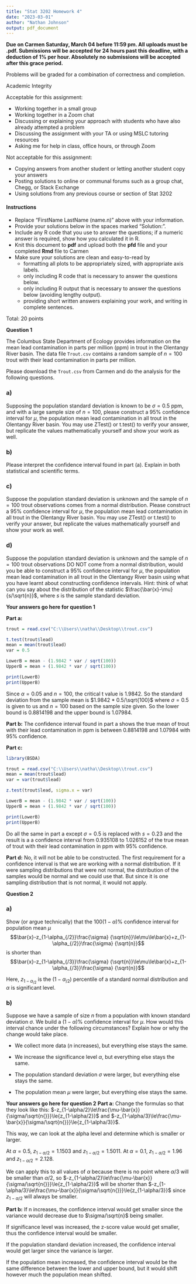 ---
title: "Stat 3202 Homework 4"
date: "2023-03-01"
author: "Nathan Johnson"
output: pdf_document
---

\large
**Due on Carmen Saturday, March 04 before 11:59 pm. All uploads must be .pdf. Submissions will
be accepted for 24 hours past this deadline, with a deduction of 1\% per hour. Absolutely no
submissions will be accepted after this grace period.**

Problems will be graded for a combination of correctness and completion.


Academic Integrity

Acceptable for this assignment:

- Working together in a small group
- Working together in a Zoom chat
- Discussing or explaining your approach with students who have also already attempted a problem
- Discussing the assignment with your TA or using MSLC tutoring resources
- Asking me for help in class, office hours, or through Zoom

Not acceptable for this assignment:

- Copying answers from another student or letting another student copy your answers
- Posting solutions to online or communal forums such as a group chat, Chegg, or Stack Exchange
- Using solutions from any previous course or section of Stat 3202


#### Instructions
- Replace "FirstName LastName (name.n)" above with your information.
- Provide your solutions below in the spaces marked "Solution:".
- Include any R code that you use to answer the questions; if a numeric answer is required, show how you calculated it in R.
- Knit this document to **pdf** and upload both the **pfd** file and your completed **Rmd** file to Carmen
- Make sure your solutions are clean and easy-to-read by
    - formatting all plots to be appropriately sized, with appropriate axis labels.
    - only including R code that is necessary to answer the questions below.
    - only including R output that is necessary to answer the questions below (avoiding lengthy output).
    - providing short written answers explaining your work, and writing in complete sentences.
    
Total: 20 points

\newpage

**Question 1**

The Columbus State Department of Ecology provides information on the mean lead contamination in parts per million (ppm) in trout in the Olentangy River basin. The data file `Trout.csv` contains a random sample of $n=100$ trout with their lead contamination in parts per million.  

Please download the `Trout.csv` from Carmen and do the analysis for the following questions. 

### a)

Supposing the population standard deviation is known to be $\sigma=0.5$ ppm, and with a large sample size of $n=100$, please construct a $95\%$ confidence interval for $\mu$, the population mean lead contamination in all trout in the Olentangy River basin. You may use ZTest() or t.test() to verify your answer, but replicate the values mathematically yourself and show your work as well. 

### b) 

Please interpret the confidence interval found in part (a). Explain in both statistical and scientific terms.   

### c) 

Suppose the population standard deviation is unknown and the sample of $n=100$ trout observations comes from a normal distribution. Please construct a $95\%$ confidence interval for $\mu$, the population mean lead contamination in all trout in the Olentangy River basin. You may use ZTest() or t.test() to verify your answer, but replicate the values mathematically yourself and show your work as well. 


### d) 

Suppose the population standard deviation is unknown and the sample of $n=100$ trout observations DO NOT come from a normal distribution, would you be able to construct a $95\%$ confidence interval for $\mu$, the population mean lead contamination in all trout in the Olentangy River basin using what you have learnt about constructing confidence intervals. Hint: think of what can you say about the distribution of the statistic $\frac{\bar{x}-\mu}{s/\sqrt{n}}$, where $s$ is the sample standard deviation. 

\vspace{2cm}

**Your answers go here for question 1**

**Part a:**
```{r}
trout = read.csv("C:\\Users\\natha\\Desktop\\trout.csv")

t.test(trout$lead)
mean = mean(trout$lead)
var = 0.5

LowerB = mean - (1.9842 * var / sqrt(100))
UpperB = mean + (1.9842 * var / sqrt(100))

print(LowerB)
print(UpperB)
```
Since $\alpha = 0.05$ and $n = 100$, the critical t value is 1.9842. So the standard deviation from the sample mean is $1.9842 * 0.5/\sqrt{100}$ where $\sigma = 0.5$ is given to us and $n = 100$ based on the sample size given. So the lower bound is 0.8814198 and the upper bound is 1.07984.

**Part b:**
The confidence interval found in part a shows the true mean of trout with their lead contamination in ppm is between 0.8814198 and 1.07984 with 95% confidence.

**Part c:**
```{r}
library(BSDA)
```

```{r}
trout = read.csv("C:\\Users\\natha\\Desktop\\trout.csv")
mean = mean(trout$lead)
var = var(trout$lead)

z.test(trout$lead, sigma.x = var)

LowerB = mean - (1.9842 * var / sqrt(100))
UpperB = mean + (1.9842 * var / sqrt(100))

print(LowerB)
print(UpperB)
```
Do all the same in part a except $\sigma = 0.5$ is replaced with $s = 0.23$ and the result is a a confidence interval from 0.935108 to 1.026152 of the true mean of trout with their lead contamination in ppm with 95% confidence.

**Part d:**
No, it will not be able to be constructed. The first requirement for a confidence interval is that we are working with a normal distribution. If it were sampling distributions that were not normal, the distribution of the samples would be normal and we could use that. But since it is one sampling distribution that is not normal, it would not apply.

**Question 2**

### a) 

Show (or argue technically) that the $100(1-\alpha)\%$ confidence interval for population mean $\mu$ $$\bar{x}-z_{1-\alpha_{/2}}\frac{\sigma} {\sqrt{n}}\le\mu\le\bar{x}+z_{1-\alpha_{/2}}\frac{\sigma} {\sqrt{n}}$$
is shorter than $$\bar{x}-z_{1-\alpha_{/3}}\frac{\sigma} {\sqrt{n}}\le\mu\le\bar{x}+z_{1-\alpha_{/3}}\frac{\sigma} {\sqrt{n}}$$

Here, $z_{1-\alpha_{/2}}$ is the $(1-\alpha_{/2})$ percentile of a standard normal distribution and $\alpha$ is significant level.

### b) 

Suppose we have a sample of size $n$ from a population with known standard deviation $\sigma$. We build a $(1-\alpha)$% confidence interval for $\mu$. How would this interval chance under the following circumstances? Explain how or why the change would take place. 

- We collect more data ($n$ increases), but everything else stays the same. 

- We increase the significance level $\alpha$, but everything else stays the same.  

- The population standard deviation $\sigma$ were larger, but everything else stays the same.  

- The population mean $\mu$ were larger, but everything else stays the same. 




\vspace{1cm}

**Your answers go here for question 2**
**Part a:**
Change the formulas so that they look like this:
$-z_{1-\alpha/2}\le\frac{\mu-\bar{x}}{\sigma/\sqrt{n{}}}\le{z_{1-\alpha/2}}$ and $-z_{1-\alpha/3}\le\frac{\mu-\bar{x}}{\sigma/\sqrt{n{}}}\le{z_{1-\alpha/3}}$.

This way, we can look at the alpha level and determine which is smaller or larger.

At $\alpha = 0.5$, $z_{1-\alpha/2}=1.1503$ and $z_{1-\alpha/2}=1.5011$.
At $\alpha = 0.1$, $z_{1-\alpha/2}=1.96$ and $z_{1-\alpha/2}=2.128$.

We can apply this to all values of $\alpha$ because there is no point where $\alpha/3$ will be smaller than $\alpha/2$, so $-z_{1-\alpha/2}\le\frac{\mu-\bar{x}}{\sigma/\sqrt{n{}}}\le{z_{1-\alpha/2}}$ will be shorter than $-z_{1-\alpha/3}\le\frac{\mu-\bar{x}}{\sigma/\sqrt{n{}}}\le{z_{1-\alpha/3}}$ since $z_{1-\alpha/2}$ will always be smaller.

**Part b:**
If n increases, the confidence interval would get smaller since the variance would decrease due to $\sigma/\sqrt{n}$ being smaller.

If significance level was increased, the z-score value would get smaller, thus the confidence interval would be smaller.

If the population standard deviation increased, the confidence interval would get larger since the variance is larger.

If the population mean increased, the confidence interval would be the same difference between the lower and upper bound, but it would shift however much the population mean shifted.
\newpage



